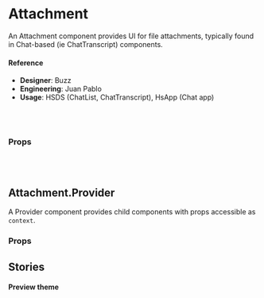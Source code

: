 
<Meta
  title="Components/Badges/Attachment"
  component={Attachment}
/>

# Attachment

An Attachment component provides UI for file attachments, typically found in Chat-based (ie ChatTranscript) components.

<Preview>
  <Story name="default">
    <Attachment
      name={text('name', 'derek.png')}
      size={text('size', '5kb')}
      state={select(
        'state',
        {
          default: 'default',
          error: 'error',
        },
        'default'
      )}
      url={text(
        'url',
        'https://github.com/helpscout/hsds-react/raw/master/images/Blue.png'
      )}
    />
  </Story>
</Preview>

#### Reference

- **Designer**: Buzz
- **Engineering**: Juan Pablo
- **Usage**: HSDS (ChatList, ChatTranscript), HsApp (Chat app)

<br />
<br />

### Props

<Props of={Attachment} />

<br />
<br />

## Attachment.Provider

A Provider component provides child components with props accessible as `context`.

### Props

<Props of={Attachment.Provider} />

## Stories

#### Preview theme

<Preview>
  <Story name="Preview theme">
    <Attachment.Provider
      theme="preview"
    >
      <Attachment
        name={text('name', 'derek.png')}
        size={text('size', '5kb')}
        state={select(
          'state',
          {
            default: 'default',
            error: 'error',
          },
          'default'
        )}
        url={text(
          'url',
          'https://github.com/helpscout/hsds-react/raw/master/images/Blue.png'
        )}
      />
    </Attachment.Provider>
  </Story>
</Preview>
